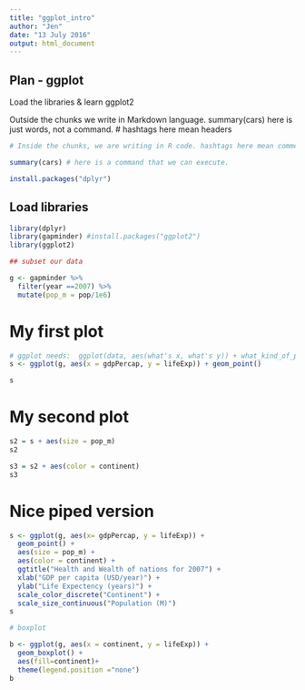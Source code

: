 ```yaml
---
title: "ggplot_intro"
author: "Jen"
date: "13 July 2016"
output: html_document
---
```


## Plan - ggplot
Load the libraries & learn ggplot2

Outside the chunks we write in Markdown language. 
summary(cars) here is just words, not a command.
# hashtags here mean headers

```r
# Inside the chunks, we are writing in R code. hashtags here mean comments.

summary(cars) # here is a command that we can execute.
```

```r
install.packages("dplyr")
```

## Load libraries
```r
library(dplyr)
library(gapminder) #install.packages("ggplot2")
library(ggplot2)

## subset our data

g <- gapminder %>%
  filter(year ==2007) %>%
  mutate(pop_m = pop/1e6)
```

# My first plot

```r
# ggplot needs:  ggplot(data, aes(what's x, what's y)) + what_kind_of_plot ()
s <- ggplot(g, aes(x = gdpPercap, y = lifeExp)) + geom_point()

s
```

# My second plot 
```r
s2 = s + aes(size = pop_m)
s2

s3 = s2 + aes(color = continent)
s3
```

# Nice piped version

```r
s <- ggplot(g, aes(x= gdpPercap, y = lifeExp)) +
  geom_point() +
  aes(size = pop_m) +
  aes(color = continent) +
  ggtitle("Health and Wealth of nations for 2007") +
  xlab("GDP per capita (USD/year)") +
  ylab("Life Expectency (years)") +
  scale_color_discrete("Continent") +
  scale_size_continuous("Population (M)")
s
```


```r
# boxplot

b <- ggplot(g, aes(x = continent, y = lifeExp)) +
  geom_boxplot() +
  aes(fill=continent)+
  theme(legend.position ="none")
b
```



